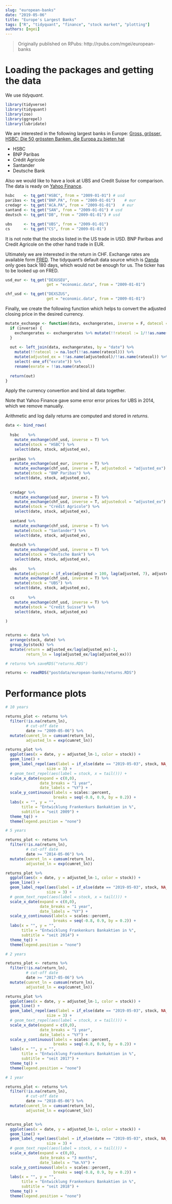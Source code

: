 ```yaml
---
slug: "european-banks"
date: "2019-05-06"
title: "Europe's Largest Banks"
tags: ["R", "tidyquant", "finance", "stock market", "plotting"]
authors: [mgei]
---
```


> Originally published on RPubs: http://rpubs.com/mgei/european-banks

# Loading the packages and getting the data

We use *tidyquant*.

```r
library(tidyverse)
library(tidyquant)
library(zoo)
library(ggrepel)
library(lubridate)
```

We are interested in the following largest banks in Europe: [Gross, grösser, HSBC: Die 50 grössten Banken, die Europa zu bieten hat](https://www.msn.com/de-ch/finanzen/finance/gross-gr%C3%B6sser-hsbc-die-50-gr%C3%B6ssten-banken-die-europa-zu-bieten-hat/ar-AAAQuXY?ocid=ieslice#page=1)

* HSBC
* BNP Paribas
* Crédit Agricole
* Santander 
* Deutsche Bank 

Also we would like to have a look at UBS and Credit Suisse for comparison. The data is ready on [Yahoo Finance](https://finance.yahoo.com/).

```r
hsbc    <- tq_get("HSBC", from = "2009-01-01") # usd
paribas <- tq_get("BNP.PA", from = "2009-01-01")    # eur
credagr <- tq_get("ACA.PA", from = "2009-01-01")   # eur
santand <- tq_get("SAN", from = "2009-01-01") # usd
deutsch <- tq_get("DB", from = "2009-01-01") # usd

ubs     <- tq_get("UBS", from = "2009-01-01")
cs      <- tq_get("CS", from = "2009-01-01")

```

It is not note that the stocks listed in the US trade in USD. BNP Paribas and Credit Agricole on the other hand trade in EUR.

Ultimately we are interested in the return in CHF. Exchange rates are available form [FRED](https://fred.stlouisfed.org/). The tidyquant's default data source which is [Oanda](https://www.oanda.com) only goes back 180 days, which would not be enough for us. The ticker has to be looked up on FRED.

```r

usd_eur <- tq_get("DEXUSEU", 
                  get = "economic.data", from = "2009-01-01")

chf_usd <- tq_get("DEXSZUS", 
                  get = "economic.data", from = "2009-01-01")

```

Finally, we create the following function which helps to convert the adjusted closing price in the desired currency.

```r

mutate_exchange <- function(data, exchangerates, inverse = F, datecol = "date", ratecol = "price", adjustedcol = "adjusted") {
  if (inverse) {
    exchangerates <- exchangerates %>% mutate(!!ratecol := 1/!!as.name(ratecol))
  }
  
  out <- left_join(data, exchangerates, by = "date") %>% 
    mutate(!!ratecol := na.locf(!!as.name(ratecol))) %>% 
    mutate(adjusted_ex = !!as.name(adjustedcol)/!!as.name(ratecol)) %>% 
    select(-one_of("exrate")) %>% 
    rename(exrate = !!as.name(ratecol))
    
  return(out)
}

```

Apply the currency convertion and bind all data together. 

Note that Yahoo Finance gave some error error prices for UBS in 2014, which we remove manually.

Arithmetic and log daily returns are computed and stored in *returns*.

```r

data <- bind_rows(
  
  hsbc    %>% 
    mutate_exchange(chf_usd, inverse = T) %>% 
    mutate(stock = "HSBC") %>% 
    select(date, stock, adjusted_ex),
  
  paribas %>% 
    mutate_exchange(usd_eur, inverse = T) %>% 
    mutate_exchange(chf_usd, inverse = T, adjustedcol = "adjusted_ex") %>% 
    mutate(stock = "BNP Paribas") %>% 
    select(date, stock, adjusted_ex),
  
  
  credagr %>% 
    mutate_exchange(usd_eur, inverse = T) %>% 
    mutate_exchange(chf_usd, inverse = T, adjustedcol = "adjusted_ex") %>% 
    mutate(stock = "Crédit Agricole") %>% 
    select(date, stock, adjusted_ex),
  
  santand %>% 
    mutate_exchange(chf_usd, inverse = T) %>% 
    mutate(stock = "Santander") %>% 
    select(date, stock, adjusted_ex),
  
  deutsch %>% 
    mutate_exchange(chf_usd, inverse = T) %>% 
    mutate(stock = "Deutsche Bank") %>% 
    select(date, stock, adjusted_ex),
  
  ubs     %>% 
    mutate(adjusted = if_else(adjusted > 100, lag(adjusted, 7), adjusted)) %>% 
    mutate_exchange(chf_usd, inverse = T) %>% 
    mutate(stock = "UBS") %>% 
    select(date, stock, adjusted_ex),
  
  cs      %>% 
    mutate_exchange(chf_usd, inverse = T) %>% 
    mutate(stock = "Credit Suisse") %>% 
    select(date, stock, adjusted_ex)
  
)


returns <- data %>% 
  arrange(stock, date) %>% 
  group_by(stock) %>%
  mutate(return = adjusted_ex/lag(adjusted_ex)-1,
         return_ln = log(adjusted_ex/lag(adjusted_ex)))

# returns %>% saveRDS("returns.RDS")

```


```r

returns <- readRDS("postdata/european-banks/returns.RDS")

```

# Performance plots

```r

# 10 years

returns_plot <- returns %>% 
  filter(!is.na(return_ln),
         # cut-off date
         date >= "2009-05-06") %>% 
  mutate(cumret_ln = cumsum(return_ln),
         adjusted_ln = exp(cumret_ln))

returns_plot %>% 
  ggplot(aes(x = date, y = adjusted_ln-1, color = stock)) +
  geom_line() +
  geom_label_repel(aes(label = if_else(date == "2019-05-03", stock, NA_character_)),
                  size = 3) +
  # geom_text_repel(aes(label = stock, x = tail())) +
  scale_x_date(expand = c(0,0),
               date_breaks = "1 year",
               date_labels = "%Y") +
  scale_y_continuous(labels = scales::percent, 
                     breaks = seq(-0.8, 0.9, by = 0.2)) +
  labs(x = "", y = "",
       title = "Entwicklung Frankenkurs Bankaktien in %",
       subtitle = "seit 2009") +
  theme_tq() +
  theme(legend.position = "none")

# 5 years

returns_plot <- returns %>% 
  filter(!is.na(return_ln),
         # cut-off date
         date >= "2014-05-06") %>% 
  mutate(cumret_ln = cumsum(return_ln),
         adjusted_ln = exp(cumret_ln))

returns_plot %>% 
  ggplot(aes(x = date, y = adjusted_ln-1, color = stock)) +
  geom_line() +
  geom_label_repel(aes(label = if_else(date == "2019-05-03", stock, NA_character_)),
                  size = 3) +
  # geom_text_repel(aes(label = stock, x = tail())) +
  scale_x_date(expand = c(0,0),
               date_breaks = "1 year",
               date_labels = "%Y") +
  scale_y_continuous(labels = scales::percent, 
                     breaks = seq(-0.8, 0.9, by = 0.2)) +
  labs(x = "", y = "",
       title = "Entwicklung Frankenkurs Bankaktien in %",
       subtitle = "seit 2014") +
  theme_tq() +
  theme(legend.position = "none")

# 2 years

returns_plot <- returns %>% 
  filter(!is.na(return_ln),
         # cut-off date
         date >= "2017-05-06") %>% 
  mutate(cumret_ln = cumsum(return_ln),
         adjusted_ln = exp(cumret_ln))

returns_plot %>% 
  ggplot(aes(x = date, y = adjusted_ln-1, color = stock)) +
  geom_line() +
  geom_label_repel(aes(label = if_else(date == "2019-05-03", stock, NA_character_)),
                  size = 3) +
  # geom_text_repel(aes(label = stock, x = tail())) +
  scale_x_date(expand = c(0,0),
               date_breaks = "1 year",
               date_labels = "%Y") +
  scale_y_continuous(labels = scales::percent, 
                     breaks = seq(-0.8, 0.9, by = 0.2)) +
  labs(x = "", y = "",
       title = "Entwicklung Frankenkurs Bankaktien in %",
       subtitle = "seit 2017") +
  theme_tq() +
  theme(legend.position = "none")

# 1 year

returns_plot <- returns %>% 
  filter(!is.na(return_ln),
         # cut-off date
         date >= "2018-05-06") %>% 
  mutate(cumret_ln = cumsum(return_ln),
         adjusted_ln = exp(cumret_ln))


returns_plot %>% 
  ggplot(aes(x = date, y = adjusted_ln-1, color = stock)) +
  geom_line() +
  geom_label_repel(aes(label = if_else(date == "2019-05-03", stock, NA_character_)),
                  size = 3) +
  # geom_text_repel(aes(label = stock, x = tail())) +
  scale_x_date(expand = c(0,0),
               date_breaks = "3 months",
               date_labels = "%m.%Y") +
  scale_y_continuous(labels = scales::percent, 
                     breaks = seq(-0.8, 0.9, by = 0.2)) +
  labs(x = "", y = "",
       title = "Entwicklung Frankenkurs Bankaktien in %",
       subtitle = "seit 2018") +
  theme_tq() +
  theme(legend.position = "none")


```



